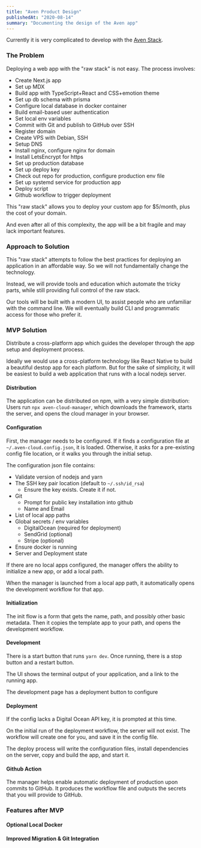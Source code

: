 ```yaml
---
title: "Aven Product Design"
publishedAt: "2020-08-14"
summary: "Documenting the design of the Aven app"
---
```


Currently it is very complicated to develop with the [Aven Stack](/aven-stack).

### The Problem

Deploying a web app with the "raw stack" is not easy. The process involves:

- Create Next.js app
- Set up MDX
- Build app with TypeScript+React and CSS+emotion theme
- Set up db schema with prisma
- Configure local database in docker container
- Build email-based user authentication
- Set local env variables
- Commit with Git and publish to GitHub over SSH
- Register domain
- Create VPS with Debian, SSH
- Setup DNS
- Install nginx, configure nginx for domain
- Install LetsEncrypt for https
- Set up production database
- Set up deploy key
- Check out repo for production, configure production env file
- Set up systemd service for production app
- Deploy script
- Github workflow to trigger deployment

This "raw stack" allows you to deploy your custom app for $5/month, plus the cost of your domain.

And even after all of this complexity, the app will be a bit fragile and may lack important features.

### Approach to Solution

This "raw stack" attempts to follow the best practices for deploying an application in an affordable way. So we will not fundamentally change the technology.

Instead, we will provide tools and education which automate the tricky parts, while still providing full control of the raw stack.

Our tools will be built with a modern UI, to assist people who are unfamiliar with the command line. We will eventually build CLI and programmatic access for those who prefer it.

### MVP Solution

Distribute a cross-platform app which guides the developer through the app setup and deployment process.

Ideally we would use a cross-platform technology like React Native to build a beautiful destop app for each platform. But for the sake of simplicity, it will be easiest to build a web application that runs with a local nodejs server.

#### Distribution

The application can be distributed on npm, with a very simple distribution: Users run `npx aven-cloud-manager`, which downloads the framework, starts the server, and opens the cloud manager in your browser.

#### Configuration

First, the manager needs to be configured. If it finds a configuration file at `~/.aven-cloud.config.json`, it is loaded. Otherwise, it asks for a pre-existing config file location, or it walks you through the initial setup.

The configuration json file contains:

- Validate version of nodejs and yarn
- The SSH key pair location (default to `~/.ssh/id_rsa`)
  - Ensure the key exists. Create it if not.
- Git
  - Prompt for public key installation into github
  - Name and Email
- List of local app paths
- Global secrets / env variables
  - DigitalOcean (required for deployment)
  - SendGrid (optional)
  - Stripe (optional)
- Ensure docker is running
- Server and Deployment state

If there are no local apps configured, the manager offers the ability to initialize a new app, or add a local path.

When the manager is launched from a local app path, it automatically opens the development workflow for that app.

#### Initialization

The init flow is a form that gets the name, path, and possibly other basic metadata. Then it copies the template app to your path, and opens the development workflow.

#### Development

There is a start button that runs `yarn dev`. Once running, there is a stop button and a restart button.

The UI shows the terminal output of your application, and a link to the running app.

The development page has a deployment button to configure 

#### Deployment

If the config lacks a Digital Ocean API key, it is prompted at this time.

On the initial run of the deployment workflow, the server will not exist. The workflow will create one for you, and save it in the config file.

The deploy process will write the configuration files, install dependencies on the server, copy and build the app, and start it.



#### Github Action

The manager helps enable automatic deployment of production upon commits to GitHub. It produces the workflow file and outputs the secrets that you will provide to GitHub.

### Features after MVP

#### Optional Local Docker

#### Improved Migration & Git Integration




<!--- © Aven LLC and Aven Contributors. Licensed under Creative Commons BY-NC-SA 4.0 https://creativecommons.org/licenses/by-nc-sa/4.0/ -->
